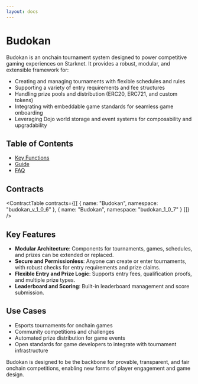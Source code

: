 ```yaml
---
layout: docs
---
```



# Budokan

Budokan is an onchain tournament system designed to power competitive gaming experiences on Starknet. It provides a robust, modular, and extensible framework for:

- Creating and managing tournaments with flexible schedules and rules
- Supporting a variety of entry requirements and fee structures
- Handling prize pools and distribution (ERC20, ERC721, and custom tokens)
- Integrating with embeddable game standards for seamless game onboarding
- Leveraging Dojo world storage and event systems for composability and upgradability

## Table of Contents
- [Key Functions](/budokan/key-functions)
- [Guide](/budokan/guide)
- [FAQ](/budokan/faq)

## Contracts

<ContractTable 
  contracts={[[
    { name: "Budokan", namespace: "budokan_v_1_0_6" },
    { name: "Budokan", namespace: "budokan_1_0_7" }
  ]]}
/>

## Key Features
- **Modular Architecture**: Components for tournaments, games, schedules, and prizes can be extended or replaced.
- **Secure and Permissionless**: Anyone can create or enter tournaments, with robust checks for entry requirements and prize claims.
- **Flexible Entry and Prize Logic**: Supports entry fees, qualification proofs, and multiple prize types.
- **Leaderboard and Scoring**: Built-in leaderboard management and score submission.

## Use Cases
- Esports tournaments for onchain games
- Community competitions and challenges
- Automated prize distribution for game events
- Open standards for game developers to integrate with tournament infrastructure

Budokan is designed to be the backbone for provable, transparent, and fair onchain competitions, enabling new forms of player engagement and game design. 